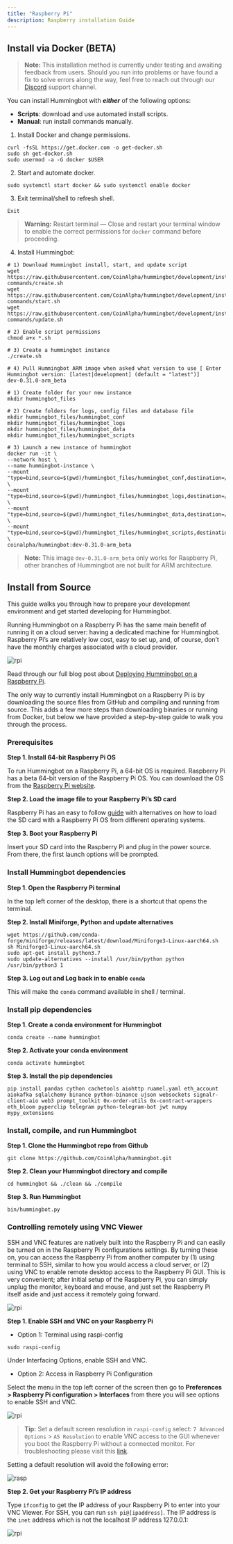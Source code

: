 ```yaml
---
title: "Raspberry Pi"
description: Raspberry installation Guide
---
```



## Install via Docker (BETA)

> **Note:** This installation method is currently under testing and awaiting feedback from users. Should you run into problems or have found a fix to solve errors along the way, feel free to reach out through our [Discord](http://discord.hummingbot.io/) support channel.

You can install Hummingbot with **_either_** of the following options:

- **Scripts**: download and use automated install scripts.
- **Manual**: run install commands manually.

1. Install Docker and change permissions.

```
curl -fsSL https://get.docker.com -o get-docker.sh
sudo sh get-docker.sh
sudo usermod -a -G docker $USER
```

2. Start and automate docker.

```
sudo systemctl start docker && sudo systemctl enable docker
```

3. Exit terminal/shell to refresh shell.

```
Exit
```

> **Warning:** Restart terminal — Close and restart your terminal window to enable the correct permissions for `docker` command before proceeding.

4. Install Hummingbot:

<MultiCodeBlock>


```Scripts
# 1) Download Hummingbot install, start, and update script
wget https://raw.githubusercontent.com/CoinAlpha/hummingbot/development/installation/docker-commands/create.sh
wget https://raw.githubusercontent.com/CoinAlpha/hummingbot/development/installation/docker-commands/start.sh
wget https://raw.githubusercontent.com/CoinAlpha/hummingbot/development/installation/docker-commands/update.sh

# 2) Enable script permissions
chmod a+x *.sh

# 3) Create a hummingbot instance
./create.sh

# 4) Pull Hummingbot ARM image when asked what version to use [ Enter Hummingbot version: [latest|development] (default = "latest")]
dev-0.31.0-arm_beta
```

```Manual
# 1) Create folder for your new instance
mkdir hummingbot_files

# 2) Create folders for logs, config files and database file
mkdir hummingbot_files/hummingbot_conf
mkdir hummingbot_files/hummingbot_logs
mkdir hummingbot_files/hummingbot_data
mkdir hummingbot_files/hummingbot_scripts

# 3) Launch a new instance of hummingbot
docker run -it \
--network host \
--name hummingbot-instance \
--mount "type=bind,source=$(pwd)/hummingbot_files/hummingbot_conf,destination=/conf/" \
--mount "type=bind,source=$(pwd)/hummingbot_files/hummingbot_logs,destination=/logs/" \
--mount "type=bind,source=$(pwd)/hummingbot_files/hummingbot_data,destination=/data/" \
--mount "type=bind,source=$(pwd)/hummingbot_files/hummingbot_scripts,destination=/scripts/" \
coinalpha/hummingbot:dev-0.31.0-arm_beta
```

</MultiCodeBlock>


> **Note:** This image `dev-0.31.0-arm_beta` only works for Raspberry Pi, other branches of Hummingbot are not built for ARM architecture.

## Install from Source

This guide walks you through how to prepare your development environment and get started developing for Hummingbot.

Running Hummingbot on a Raspberry Pi has the same main benefit of running it on a cloud server: having a dedicated machine for Hummingbot. Raspberry Pi’s are relatively low cost, easy to set up, and, of course, don’t have the monthly charges associated with a cloud provider.

![rpi](/img/rpi-hummingbot.jpg)

Read through our full blog post about [Deploying Hummingbot on a Raspberry Pi](https://hummingbot.io/blog/2020-07-deploying-hummingbot-on-a-raspberry-pi/).

The only way to currently install Hummingbot on a Raspberry Pi is by downloading the source files from GitHub and compiling and running from source. This adds a few more steps than downloading binaries or running from Docker, but below we have provided a step-by-step guide to walk you through the process.

### Prerequisites

**Step 1. Install 64-bit Raspberry Pi OS**

To run Hummingbot on a Raspberry Pi, a 64-bit OS is required. Raspberry Pi has a beta 64-bit version of the Raspberry Pi OS. You can download the OS from the [Raspberry Pi website](https://www.raspberrypi.org/forums/viewtopic.php?f=117&t=275370).

**Step 2. Load the image file to your Raspberry Pi’s SD card**

Raspberry Pi has an easy to follow [guide](https://www.raspberrypi.org/documentation/installation/installing-images/) with alternatives on how to load the SD card with a Raspberry Pi OS from different operating systems.

**Step 3. Boot your Raspberry Pi**

Insert your SD card into the Raspberry Pi and plug in the power source. From there, the first launch options will be prompted.

### Install Hummingbot dependencies

**Step 1. Open the Raspberry Pi terminal**

In the top left corner of the desktop, there is a shortcut that opens the terminal.

**Step 2. Install Miniforge, Python and update alternatives**

```
wget https://github.com/conda-forge/miniforge/releases/latest/download/Miniforge3-Linux-aarch64.sh
sh Miniforge3-Linux-aarch64.sh
sudo apt-get install python3.7
sudo update-alternatives --install /usr/bin/python python /usr/bin/python3 1
```

**Step 3. Log out and Log back in to enable `conda`**

This will make the `conda` command available in shell / terminal.

### Install pip dependencies

**Step 1. Create a conda environment for Hummingbot**

```
conda create --name hummingbot
```

**Step 2. Activate your conda environment**

```
conda activate hummingbot
```

**Step 3. Install the pip dependencies**

```
pip install pandas cython cachetools aiohttp ruamel.yaml eth_account aiokafka sqlalchemy binance python-binance ujson websockets signalr-client-aio web3 prompt_toolkit 0x-order-utils 0x-contract-wrappers eth_bloom pyperclip telegram python-telegram-bot jwt numpy mypy_extensions
```

### Install, compile, and run Hummingbot

**Step 1. Clone the Hummingbot repo from Github**

```
git clone https://github.com/CoinAlpha/hummingbot.git
```

**Step 2. Clean your Hummingbot directory and compile**

```
cd hummingbot && ./clean && ./compile
```

**Step 3. Run Hummingbot**

```
bin/hummingbot.py
```

### Controlling remotely using VNC Viewer

SSH and VNC features are natively built into the Raspberry Pi and can easily be turned on in the Raspberry Pi configurations settings. By turning these on, you can access the Raspberry Pi from another computer by (1) using terminal to SSH, similar to how you would access a cloud server, or (2) using VNC to enable remote desktop access to the Raspberry Pi GUI. This is very convenient; after initial setup of the Raspberry Pi, you can simply unplug the monitor, keyboard and mouse, and just set the Raspberry Pi itself aside and just access it remotely going forward.

![rpi](/img/rpi-ssh.jpg)

**Step 1. Enable SSH and VNC on your Raspberry Pi**

- Option 1: Terminal using raspi-config

```
sudo raspi-config
```

Under Interfacing Options, enable SSH and VNC.

- Option 2: Access in Raspberry Pi Configuration

Select the menu in the top left corner of the screen then go to **Preferences > Raspberry Pi configuration > Interfaces** from there you will see options to enable SSH and VNC.

![rpi](/img/rpi-config.jpg)

> **Tip:** Set a default screen resolution in `raspi-config` select: `7 Advanced Options` > `A5 Resolution` to enable VNC access to the GUI whenever you boot the Raspberry Pi without a connected monitor. For troubleshooting please visit this [link](https://www.raspberrypi.org/forums/viewtopic.php?t=216737).

Setting a default resolution will avoid the following error:

![rasp](/img/rasp-no-monitor.png)

**Step 2. Get your Raspberry Pi’s IP address**

Type `ifconfig` to get the IP address of your Raspberry Pi to enter into your VNC Viewer. For SSH, you can run `ssh pi@[ipaddress]`. The IP address is the `inet` address which is not the localhost IP address 127.0.0.1:

![rpi](/img/rpi-private-address.jpg)
